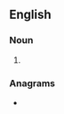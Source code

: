 {{also|satanists|sātanists}}
==English==

===Noun===
{{head|en|noun form}}

# {{plural of|Satanist|lang=en}}

===Anagrams===
* {{anagrams|en|a=aainssstt|assistant|stanitsas}}